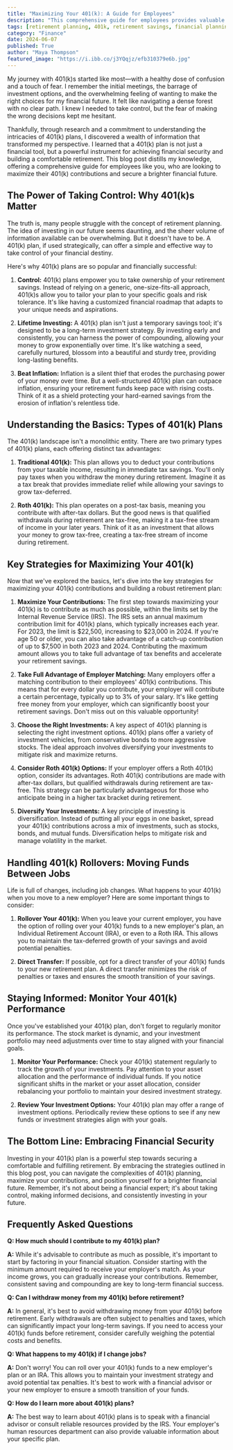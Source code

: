 ```yaml
---
title: "Maximizing Your 401(k): A Guide for Employees"
description: "This comprehensive guide for employees provides valuable insights into maximizing 401(k) contributions, understanding different plan types, and navigating rollovers and investment strategies to secure a comfortable retirement."
tags: [retirement planning, 401k, retirement savings, financial planning, investing, retirement, financial security, financial advice, investment strategies, retirement accounts, employee benefits, financial literacy, investing for retirement, personal finance, financial goals]
category: "Finance"
date: 2024-06-07
published: True
author: "Maya Thompson"
featured_image: "https://i.ibb.co/j3YQqjz/efb310379e6b.jpg"
---
```



My journey with 401(k)s started like most—with a healthy dose of confusion and a touch of fear. I remember the initial meetings, the barrage of investment options, and the overwhelming feeling of wanting to make the right choices for my financial future. It felt like navigating a dense forest with no clear path. I knew I needed to take control, but the fear of making the wrong decisions kept me hesitant. 

Thankfully, through research and a commitment to understanding the intricacies of 401(k) plans, I discovered a wealth of information that transformed my perspective. I learned that a 401(k) plan is not just a financial tool, but a powerful instrument for achieving financial security and building a comfortable retirement.  This blog post distills my knowledge, offering a comprehensive guide for employees like you, who are looking to maximize their 401(k) contributions and secure a brighter financial future. 

## The Power of Taking Control: Why 401(k)s Matter

The truth is, many people struggle with the concept of retirement planning. The idea of investing in our future seems daunting, and the sheer volume of information available can be overwhelming. But it doesn't have to be.  A 401(k) plan, if used strategically, can offer a simple and effective way to take control of your financial destiny. 

Here's why 401(k) plans are so popular and financially successful:

1. **Control:** 401(k) plans empower you to take ownership of your retirement savings. Instead of relying on a generic, one-size-fits-all approach, 401(k)s allow you to tailor your plan to your specific goals and risk tolerance. It's like having a customized financial roadmap that adapts to your unique needs and aspirations. 

2. **Lifetime Investing:**  A 401(k) plan isn't just a temporary savings tool; it's designed to be a long-term investment strategy. By investing early and consistently, you can harness the power of compounding, allowing your money to grow exponentially over time. It's like watching a seed, carefully nurtured, blossom into a beautiful and sturdy tree, providing long-lasting benefits.

3. **Beat Inflation:**  Inflation is a silent thief that erodes the purchasing power of your money over time. But a well-structured 401(k) plan can outpace inflation, ensuring your retirement funds keep pace with rising costs. Think of it as a shield protecting your hard-earned savings from the erosion of inflation's relentless tide.

## Understanding the Basics: Types of 401(k) Plans

The 401(k) landscape isn't a monolithic entity. There are two primary types of 401(k) plans, each offering distinct tax advantages:

1. **Traditional 401(k):** This plan allows you to deduct your contributions from your taxable income, resulting in immediate tax savings. You'll only pay taxes when you withdraw the money during retirement.  Imagine it as a tax break that provides immediate relief while allowing your savings to grow tax-deferred.

2. **Roth 401(k):** This plan operates on a post-tax basis, meaning you contribute with after-tax dollars. But the good news is that qualified withdrawals during retirement are tax-free, making it a tax-free stream of income in your later years.  Think of it as an investment that allows your money to grow tax-free, creating a tax-free stream of income during retirement.

## Key Strategies for Maximizing Your 401(k)

Now that we've explored the basics, let's dive into the key strategies for maximizing your 401(k) contributions and building a robust retirement plan:

1. **Maximize Your Contributions:**  The first step towards maximizing your 401(k) is to contribute as much as possible, within the limits set by the Internal Revenue Service (IRS).  The IRS sets an annual maximum contribution limit for 401(k) plans, which typically increases each year.  For 2023, the limit is $22,500, increasing to $23,000 in 2024.  If you're age 50 or older, you can also take advantage of a catch-up contribution of up to $7,500 in both 2023 and 2024.  Contributing the maximum amount allows you to take full advantage of tax benefits and accelerate your retirement savings.

2. **Take Full Advantage of Employer Matching:** Many employers offer a matching contribution to their employees' 401(k) contributions. This means that for every dollar you contribute, your employer will contribute a certain percentage, typically up to 3% of your salary. It's like getting free money from your employer, which can significantly boost your retirement savings.  Don't miss out on this valuable opportunity!

3. **Choose the Right Investments:**   A key aspect of 401(k) planning is selecting the right investment options. 401(k) plans offer a variety of investment vehicles, from conservative bonds to more aggressive stocks.  The ideal approach involves diversifying your investments to mitigate risk and maximize returns.  

4. **Consider Roth 401(k) Options:**  If your employer offers a Roth 401(k) option, consider its advantages. Roth 401(k) contributions are made with after-tax dollars, but qualified withdrawals during retirement are tax-free.  This strategy can be particularly advantageous for those who anticipate being in a higher tax bracket during retirement.

5. **Diversify Your Investments:**  A key principle of investing is diversification.  Instead of putting all your eggs in one basket, spread your 401(k) contributions across a mix of investments, such as stocks, bonds, and mutual funds.  Diversification helps to mitigate risk and manage volatility in the market.

##  Handling 401(k) Rollovers: Moving Funds Between Jobs

Life is full of changes, including job changes. What happens to your 401(k) when you move to a new employer?  Here are some important things to consider:

1. **Rollover Your 401(k):** When you leave your current employer, you have the option of rolling over your 401(k) funds to a new employer's plan, an Individual Retirement Account (IRA), or even to a Roth IRA.  This allows you to maintain the tax-deferred growth of your savings and avoid potential penalties.

2. **Direct Transfer:**  If possible, opt for a direct transfer of your 401(k) funds to your new retirement plan.  A direct transfer minimizes the risk of penalties or taxes and ensures the smooth transition of your savings.

##  Staying Informed:  Monitor Your 401(k) Performance

Once you've established your 401(k) plan, don't forget to regularly monitor its performance.  The stock market is dynamic, and your investment portfolio may need adjustments over time to stay aligned with your financial goals.

1. **Monitor Your Performance:**  Check your 401(k) statement regularly to track the growth of your investments. Pay attention to your asset allocation and the performance of individual funds.  If you notice significant shifts in the market or your asset allocation, consider rebalancing your portfolio to maintain your desired investment strategy.

2. **Review Your Investment Options:**  Your 401(k) plan may offer a range of investment options.  Periodically review these options to see if any new funds or investment strategies align with your goals.

##  The Bottom Line: Embracing Financial Security

Investing in your 401(k) plan is a powerful step towards securing a comfortable and fulfilling retirement. By embracing the strategies outlined in this blog post, you can navigate the complexities of 401(k) planning, maximize your contributions, and position yourself for a brighter financial future. Remember, it's not about being a financial expert; it's about taking control, making informed decisions, and consistently investing in your future. 

## Frequently Asked Questions

**Q:  How much should I contribute to my 401(k) plan?**

**A:**   While it's advisable to contribute as much as possible, it's important to start by factoring in your financial situation.  Consider starting with the minimum amount required to receive your employer's match.  As your income grows, you can gradually increase your contributions.  Remember, consistent saving and compounding are key to long-term financial success.

**Q: Can I withdraw money from my 401(k) before retirement?**

**A:**  In general, it's best to avoid withdrawing money from your 401(k) before retirement.  Early withdrawals are often subject to penalties and taxes, which can significantly impact your long-term savings.  If you need to access your 401(k) funds before retirement, consider carefully weighing the potential costs and benefits.

**Q:  What happens to my 401(k) if I change jobs?**

**A:**  Don't worry! You can roll over your 401(k) funds to a new employer's plan or an IRA.  This allows you to maintain your investment strategy and avoid potential tax penalties. It's best to work with a financial advisor or your new employer to ensure a smooth transition of your funds.

**Q:  How do I learn more about 401(k) plans?**

**A:**  The best way to learn about 401(k) plans is to speak with a financial advisor or consult reliable resources provided by the IRS.  Your employer's human resources department can also provide valuable information about your specific plan.